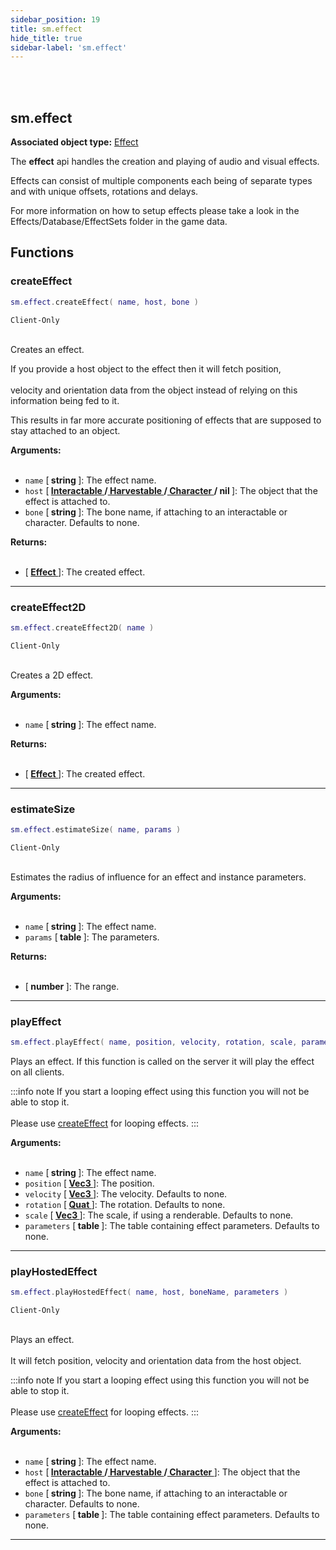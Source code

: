 ```yaml
---
sidebar_position: 19
title: sm.effect
hide_title: true
sidebar-label: 'sm.effect'
---
```


<br></br>

## sm.effect

**Associated object type:** [Effect](/docs/game_script_env/userdata/Effect)

The <strong>effect</strong> api handles the creation and playing of audio and visual effects.

Effects can consist of multiple components each being of separate types and with unique offsets, rotations and delays.

For more information on how to setup effects please take a look in the Effects/Database/EffectSets folder in the game data.

## Functions

### createEffect

```lua
sm.effect.createEffect( name, host, bone )
```
<code>Client-Only</code> <br></br>

Creates an effect.

If you provide a host object to the effect then it will fetch position, <br></br>
velocity and orientation data from the object instead of relying on this information being fed to it.

This results in far more accurate positioning of effects that are supposed to stay attached to an object.

<strong>Arguments:</strong> <br></br>

- <code>name</code> [<strong> string </strong>]: The effect name.
- <code>host</code> [<strong> <a href="/docs/game_script_env/userdata/Interactable"> Interactable </a>/<a href="/docs/game_script_env/userdata/Harvestable"> Harvestable </a>/<a href="/docs/game_script_env/userdata/Character"> Character </a>/ nil </strong>]: The object that the effect is attached to.
- <code>bone</code> [<strong> string </strong>]: The bone name, if attaching to an interactable or character. Defaults to none.

<strong>Returns:</strong> <br></br>

- [<strong> <a href="/docs/game_script_env/userdata/Effect"> Effect </a> </strong>]: The created effect.

---

### createEffect2D

```lua
sm.effect.createEffect2D( name )
```
<code>Client-Only</code> <br></br>

Creates a 2D effect.

<strong>Arguments:</strong> <br></br>

- <code>name</code> [<strong> string </strong>]: The effect name.

<strong>Returns:</strong> <br></br>

- [<strong> <a href="/docs/game_script_env/userdata/Effect"> Effect </a> </strong>]: The created effect.

---

### estimateSize

```lua
sm.effect.estimateSize( name, params )
```
<code>Client-Only</code> <br></br>

Estimates the radius of influence for an effect and instance parameters.

<strong>Arguments:</strong> <br></br>

- <code>name</code> [<strong> string </strong>]: The effect name.
- <code>params</code> [<strong> table </strong>]: The parameters.

<strong>Returns:</strong> <br></br>

- [<strong> number </strong>]: The range.

---

### playEffect

```lua
sm.effect.playEffect( name, position, velocity, rotation, scale, parameters )
```

Plays an effect. If this function is called on the server it will play the effect on all clients.

:::info note
If you start a looping effect using this function you will not be able to stop it. <br></br>
Please use [createEffect](#createeffect) for looping effects.
:::

<strong>Arguments:</strong> <br></br>

- <code>name</code> [<strong> string </strong>]: The effect name.
- <code>position</code> [<strong> <a href="/docs/game_script_env/userdata/Vec3"> Vec3 </a> </strong>]: The position.
- <code>velocity</code> [<strong> <a href="/docs/game_script_env/userdata/Vec3"> Vec3 </a> </strong>]: The velocity. Defaults to none.
- <code>rotation</code> [<strong> <a href="/docs/game_script_env/userdata/Quat"> Quat </a> </strong>]: The rotation. Defaults to none.
- <code>scale</code> [<strong> <a href="/docs/game_script_env/userdata/Vec3"> Vec3 </a> </strong>]: The scale, if using a renderable. Defaults to none.
- <code>parameters</code> [<strong> table </strong>]: The table containing effect parameters. Defaults to none.

---

### playHostedEffect

```lua
sm.effect.playHostedEffect( name, host, boneName, parameters )
```
<code>Client-Only</code> <br></br>

Plays an effect. <br></br>
It will fetch position, velocity and orientation data from the host object.

:::info note
If you start a looping effect using this function you will not be able to stop it. <br></br>
Please use [createEffect](#createeffect) for looping effects.
:::

<strong>Arguments:</strong> <br></br>

- <code>name</code> [<strong> string </strong>]: The effect name.
- <code>host</code> [<strong> <a href="/docs/game_script_env/userdata/Interactable"> Interactable </a>/<a href="/docs/game_script_env/userdata/Harvestable"> Harvestable </a>/<a href="/docs/game_script_env/userdata/Character"> Character </a> </strong>]: The object that the effect is attached to.
- <code>bone</code> [<strong> string </strong>]: The bone name, if attaching to an interactable or character. Defaults to none.
- <code>parameters</code> [<strong> table </strong>]: The table containing effect parameters. Defaults to none.

---































